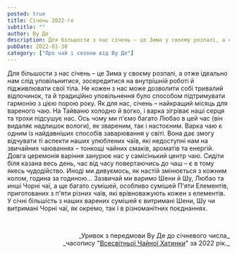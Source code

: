 ```yaml
---
posted: true
title: Січень 2022-го
subtitle: ""
author: Ву Де
description: Для більшости з нас січень – це Зима у своєму розпалі, а отже ідеально нам слід уповільнитися, зосередитися на внутрішній роботі й підживлювати свої тіла...
pubDate: 2022-01-30
category: ["Про чай і сезони від Ву Де"]
---
```


Для більшости з нас січень – це Зима у своєму розпалі, а отже ідеально нам слід уповільнитися, зосередитися на внутрішній роботі й підживлювати свої тіла. Не кожен з нас може дозволити собі тривалий відпочинок, та й традиційно уповільнення було способом підтримувати гармонію з цією порою року. Як для нас, січень – найкращий місяць для вареного чаю. На Тайваню холодно й вогко, і варка зігріває наші серця та трохи підсушує нас. Ось чому ми п'ємо багато Любао в цей час (він видаляє надлишок вологи), як звареним, так і настоєним. Варка чаю є одним із найдавніших способів заварювання у світі. Вона дає змогу відчувати ті аспекти наших улюблених чаїв, які недоступні нам на звичайних чаюваннях – тонкощі чайних смаків, ароматів та енергій. Довга церемонія варіння занурює нас у самісінький центр чаю. Сидіти біля казана весь день, час від часу повертаючись до чаш – є в тому якесь чудодійство. Иноді ми дивуємось, як настій змінюється з кожним колом, година за годиною… Зазвичай ми варимо Шени й Шу, Любао та инші Чорні чаї, а ще багато сумішей, особливо сумішей П'яти Елементів, приготованих з п'яти різних чаїв, які врівноважують кожен з елементів. У січні більшість з наших варених сумішей є витримані Шени, Шу чи витримані Чорні чаї, як окремо, так і в різноманітних поєднаннях.

<p>&nbsp;</p>
<p align="right" style="font-size: 0.9rem;">_Уривок з передмови Ву Де до січневого числа_<br />_часопису "<a href="http://www.globalteahut.org/" target="_blank" rel="noopener noreferrer">Всесвітньої Чайної Хатинки</a>" за 2022 рік._</p>